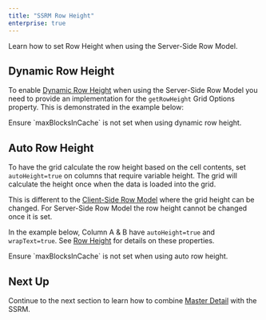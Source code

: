 ```yaml
---
title: "SSRM Row Height"
enterprise: true
---
```


Learn how to set Row Height when using the Server-Side Row Model.

## Dynamic Row Height

To enable [Dynamic Row Height](/row-height/) when using the Server-Side Row Model you need to provide an implementation for the `getRowHeight` Grid Options property. This is demonstrated in the example below:

<api-documentation source='grid-options/properties.json' section='styling' names='["getRowHeight"]' ></api-documentation>

<GridExampleRunner title='Dynamic Row Height Example' name='dynamic-row-height' type='generated' options='{ "enterprise": true, "exampleHeight": 630, "extras": ["alasql"], "modules": ["serverside", "rowgrouping"] }'></GridExampleRunner>

<note>
Ensure `maxBlocksInCache` is not set when using dynamic row height.
</note>

## Auto Row Height

To have the grid calculate the row height based on the cell contents, set `autoHeight=true` on columns that require
variable height. The grid will calculate the height once when the data is loaded into the grid.

This is different to the [Client-Side Row Model](/client-side-model/) where the grid height can be changed. For
Server-Side Row Model the row height cannot be changed once it is set.

In the example below, Column A & B have `autoHeight=true` and `wrapText=true`. See [Row Height](/row-height/) for
details on these properties.

<GridExampleRunner title='Auto Row Height Example' name='auto-row-height' type='generated' options='{ "enterprise": true, "exampleHeight": 610, "extras": ["alasql"], "modules": ["serverside", "rowgrouping"] }'></GridExampleRunner>

<note>
Ensure `maxBlocksInCache` is not set when using auto row height.
</note>

## Next Up

Continue to the next section to learn how to combine [Master Detail](/server-side-model-master-detail/) with the SSRM.

